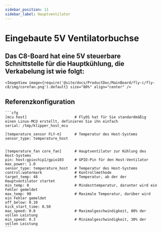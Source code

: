 ```yaml
---
sidebar_position: 11
sidebar_label: Hauptventilator
---
```




# Eingebaute 5V Ventilatorbuchse

## Das C8-Board hat eine 5V steuerbare Schnittstelle für die Hauptkühlung, die Verkabelung ist wie folgt:

    <ImageView image={require('@site/docs/ProductDoc/MainBoard/fly-c/fly-c8/img/corefan.png').default} size="80%" align="center" />

## Referenzkonfiguration

    ```cfg
    [mcu host]                      # FlyOS hat für Sie standardmäßig einen Linux-MCU erstellt, definieren Sie ihn einfach           
    serial: /tmp/klipper_host_mcu 

    [temperature_sensor FLY-π]      # Temperatur des Host-Systems
    sensor_type: temperature_host


    [temperature_fan core_fan]      # Hauptventilator zur Kühlung des Host-Systems
    pin: host:gpiochip1/gpio103     # GPIO-Pin für den Host-Ventilator
    max_power: 1.0
    sensor_type: temperature_host   # Temperatur des Host-Systems
    control:watermark               # Kontrollmethode
    target_temp: 48                 # Temperatur, ab der der Hauptventilator startet
    min_temp: 0                     # Mindesttemperatur, darunter wird ein Fehler gemeldet
    max_temp: 90                    # Maximale Temperatur, darüber wird ein Fehler gemeldet
    off_below: 0.10
    kick_start_time: 0.50
    max_speed: 0.8                  # Maximalgeschwindigkeit, 80% der vollen Leistung
    min_speed: 0.3                  # Minimalgeschwindigkeit, 30% der vollen Leistung
    ```